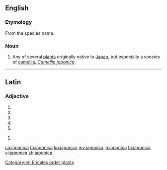 {{also|Japonica}}
==English==

===Etymology===
From the species name.

===Noun===
{{en-noun}}

# Any of several [[plant]]s originally native to [[Japan]], but especially a species of [[camellia]], ''[[Camellia japonica]]''.

----

==Latin==

===Adjective===
{{la-adj-form|japonica}}

# {{inflection of|japonicus||nom|f|s|lang=la}}
# {{inflection of|japonicus||nom|n|p|lang=la}}
# {{inflection of|japonicus||acc|n|p|lang=la}}
# {{inflection of|japonicus||voc|f|s|lang=la}}
# {{inflection of|japonicus||voc|n|p|lang=la}}

{{la-adj-form|japonicā}}

# {{inflection of|japonicus||abl|f|s|lang=la}}

[[Category:en:Ericales order plants]]

[[ca:japonica]]
[[fa:japonica]]
[[ku:japonica]]
[[my:japonica]]
[[ja:japonica]]
[[ta:japonica]]
[[vi:japonica]]
[[zh:japonica]]